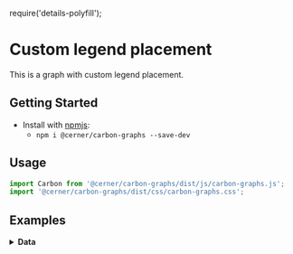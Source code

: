 require('details-polyfill');

# Custom legend placement

This is a graph with custom legend placement.

## Getting Started

- Install with [npmjs](https://www.npmjs.com):
  - `npm i @cerner/carbon-graphs --save-dev`

## Usage
```js
import Carbon from '@cerner/carbon-graphs/dist/js/carbon-graphs.js';
import '@cerner/carbon-graphs/dist/css/carbon-graphs.css';
```

## Examples
<LineGraph />

<details>
<summary style={{fontSize: 24 }}>
<b>Data</b>
</summary>

### Graph Config object
<GraphConfig />

### Data object

#### Dataset 1
<DataObject1 />

#### Dataset 2
<DataObject2 />

#### Dataset 3
<DataObject3 />
</details>
